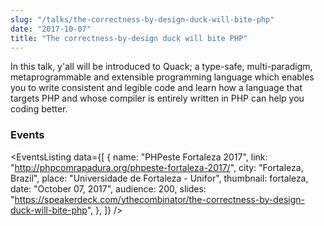 ```yaml
---
slug: "/talks/the-correctness-by-design-duck-will-bite-php"
date: "2017-10-07"
title: "The correctness-by-design duck will bite PHP"
---
```




In this talk, y'all will be introduced to Quack; a type-safe, multi-paradigm, metaprogrammable and extensible programming language which enables you to write consistent and legible code and learn how a language that targets PHP and whose compiler is entirely written in PHP can help you coding better.

### Events

<EventsListing
  data={[
    {
      name: "PHPeste Fortaleza 2017",
      link: "http://phpcomrapadura.org/phpeste-fortaleza-2017/",
      city: "Fortaleza, Brazil",
      place: "Universidade de Fortaleza - Unifor",
      thumbnail: fortaleza,
      date: "October 07, 2017",
      audience: 200,
      slides:
        "https://speakerdeck.com/ythecombinator/the-correctness-by-design-duck-will-bite-php",
    },
  ]}
/>
